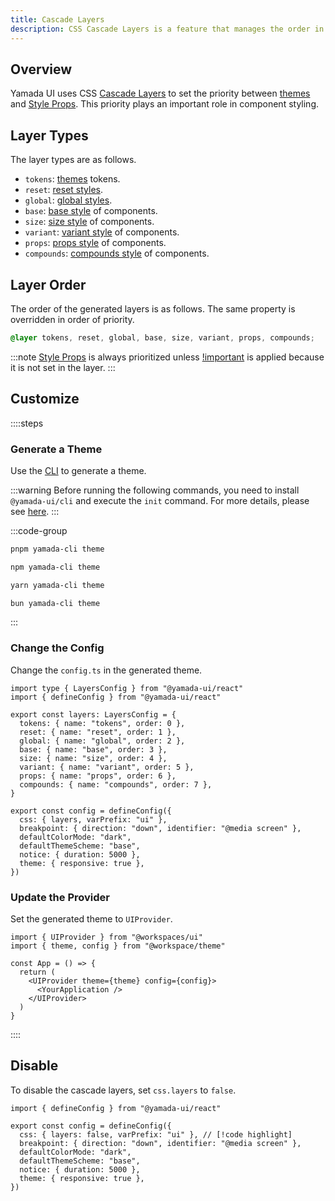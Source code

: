 ```yaml
---
title: Cascade Layers
description: CSS Cascade Layers is a feature that manages the order in which CSS rules are applied to elements.
---
```


## Overview

Yamada UI uses CSS [Cascade Layers](https://developer.mozilla.org/en-US/docs/Web/CSS/@layer) to set the priority between [themes](/docs/theming) and [Style Props](/docs/styling/style-props). This priority plays an important role in component styling.

## Layer Types

The layer types are as follows.

- `tokens`: [themes](/docs/theming) tokens.
- `reset`: [reset styles](/docs/styling/reset-styles).
- `global`: [global styles](/docs/styling/global-styles).
- `base`: [base style](/docs/components/styled#base-style) of components.
- `size`: [size style](/docs/components/styled#size-style) of components.
- `variant`: [variant style](/docs/components/styled#variant-style) of components.
- `props`: [props style](/docs/components/styled#props-style) of components.
- `compounds`: [compounds style](/docs/components/styled#compounds-style) of components.

## Layer Order

The order of the generated layers is as follows. The same property is overridden in order of priority.

```css
@layer tokens, reset, global, base, size, variant, props, compounds;
```

:::note
[Style Props](/docs/styling/style-props) is always prioritized unless [!important](https://developer.mozilla.org/en-US/docs/Web/CSS/important) is applied because it is not set in the layer.
:::

## Customize

::::steps

### Generate a Theme

Use the [CLI](/docs/theming/cli) to generate a theme.

:::warning
Before running the following commands, you need to install `@yamada-ui/cli` and execute the `init` command. For more details, please see [here](/docs/get-started/cli).
:::

:::code-group

```bash [pnpm]
pnpm yamada-cli theme
```

```bash [npm]
npm yamada-cli theme
```

```bash [yarn]
yarn yamada-cli theme
```

```bash [bun]
bun yamada-cli theme
```

:::

### Change the Config

Change the `config.ts` in the generated theme.

```tsx title="theme/config.ts" {1,4-13,16}
import type { LayersConfig } from "@yamada-ui/react"
import { defineConfig } from "@yamada-ui/react"

export const layers: LayersConfig = {
  tokens: { name: "tokens", order: 0 },
  reset: { name: "reset", order: 1 },
  global: { name: "global", order: 2 },
  base: { name: "base", order: 3 },
  size: { name: "size", order: 4 },
  variant: { name: "variant", order: 5 },
  props: { name: "props", order: 6 },
  compounds: { name: "compounds", order: 7 },
}

export const config = defineConfig({
  css: { layers, varPrefix: "ui" },
  breakpoint: { direction: "down", identifier: "@media screen" },
  defaultColorMode: "dark",
  defaultThemeScheme: "base",
  notice: { duration: 5000 },
  theme: { responsive: true },
})
```

### Update the Provider

Set the generated theme to `UIProvider`.

```tsx {2,6}
import { UIProvider } from "@workspaces/ui"
import { theme, config } from "@workspace/theme"

const App = () => {
  return (
    <UIProvider theme={theme} config={config}>
      <YourApplication />
    </UIProvider>
  )
}
```

::::

## Disable

To disable the cascade layers, set `css.layers` to `false`.

```tsx title="theme/config.ts"
import { defineConfig } from "@yamada-ui/react"

export const config = defineConfig({
  css: { layers: false, varPrefix: "ui" }, // [!code highlight]
  breakpoint: { direction: "down", identifier: "@media screen" },
  defaultColorMode: "dark",
  defaultThemeScheme: "base",
  notice: { duration: 5000 },
  theme: { responsive: true },
})
```

